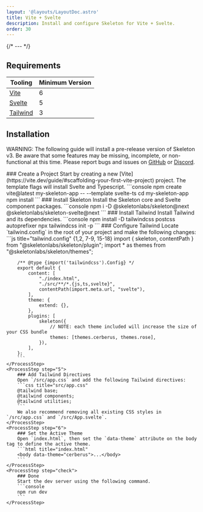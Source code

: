 ```yaml
---
layout: '@layouts/LayoutDoc.astro'
title: Vite + Svelte
description: Install and configure Skeleton for Vite + Svelte.
order: 30
---
```




{/* --- */}

## Requirements

| Tooling | Minimum Version |
|---|---|
| [Vite](https://vite.dev/) | 6 |
| [Svelte](https://svelte.dev/) | 5 |
| [Tailwind](https://tailwindcss.com/) | 3 |

## Installation

<div class="card preset-outlined-error-500 preset-tonal-error p-8 space-y-8">
	<p>WARNING: The following guide will install a pre-release version of Skeleton v3. Be aware that some features may be missing, incomplete, or non-functional at this time. Please report bugs and issues on <a class='underline' href='https://github.com/skeletonlabs/skeleton/issues/new/choose' target='_blank' rel='external'>GitHub</a> or <a class='underline' href='https://discord.gg/EXqV7W8MtY' target='_blank' rel='external'>Discord</a>.</p>
</div>

<Process>
    <ProcessStep step="1">
        ### Create a Project
        Start by creating a new [Vite](https://vite.dev/guide/#scaffolding-your-first-vite-project) project. The template flags will install Svelte and Typescript.
        ```console
        npm create vite@latest my-skeleton-app -- --template svelte-ts
		cd my-skeleton-app
		npm install
        ```
    </ProcessStep>
    <ProcessStep step="2">
       ### Install Skeleton
        Install the Skeleton core and Svelte component packages.
        ```console
        npm i -D @skeletonlabs/skeleton@next @skeletonlabs/skeleton-svelte@next
        ```
    </ProcessStep>
    <ProcessStep step="3">
         ### Install Tailwind
        Install Tailwind and its dependencies.
        ```console
        npm install -D tailwindcss postcss autoprefixer
        npx tailwindcss init -p
        ```
    </ProcessStep>
    <ProcessStep step="4">
        ### Configure Tailwind
        Locate `tailwind.config` in the root of your project and make the following changes:
        ```js title="tailwind.config" {1,2, 7-9, 15-18}
        import { skeleton, contentPath } from "@skeletonlabs/skeleton/plugin";
		import * as themes from "@skeletonlabs/skeleton/themes";

		/** @type {import('tailwindcss').Config} */
		export default {
			content: [
				"./index.html",
				"./src/**/*.{js,ts,svelte}",
				contentPath(import.meta.url, "svelte"),
			],
			theme: {
				extend: {},
			},
			plugins: [
				skeleton({
					// NOTE: each theme included will increase the size of your CSS bundle
					themes: [themes.cerberus, themes.rose],
				}),
			],
		};
        ```
    </ProcessStep>
    <ProcessStep step="5">
        ### Add Tailwind Directives
        Open `/src/app.css` and add the following Tailwind directives:
        ```css title="src/app.css"
        @tailwind base;
        @tailwind components;
        @tailwind utilities;
        ```
		We also recommend removing all existing CSS styles in `/src/app.css` and `/src/App.svelte`.
    </ProcessStep>
    <ProcessStep step="6">
        ### Set the Active Theme
        Open `index.html`, then set the `data-theme` attribute on the body tag to define the active theme.
        ```html title="index.html"
        <body data-theme="cerberus">...</body>
        ```
    </ProcessStep>
    <ProcessStep step="check">
        ### Done
        Start the dev server using the following command.
		```console
		npm run dev
        ```
    </ProcessStep>
</Process>
